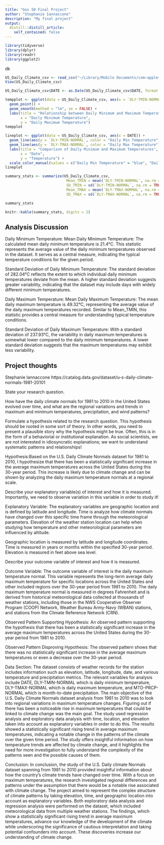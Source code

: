 ```yaml
---
title: "Gov 50 Final Project"
author: "Stephanie Iannaccone"
description: "My final project"
output:
  distill::distill_article:
    self_contained: false
---
```


```r
library(tidyverse)
library(dplyr)
library(readr)
library(ggplot2)
```
dk
```r
US_Daily_Climate_csv <- read_csv("~/Library/Mobile Documents/com~apple~Numbers/Documents/US_Daily_Climate_csv.csv")
View(US_Daily_Climate_csv)

US_Daily_Climate_csv$DATE <- as.Date(US_Daily_Climate_csv$DATE, format = "%Y-%m-%d")
```

```r
tempplot <- ggplot(data = US_Daily_Climate_csv, aes(x = `DLY-TMIN-NORMAL`, y = `DLY-TMAX-NORMAL`)) +
  geom_point() +
  geom_smooth(method = "lm", se = FALSE) +
  labs(title = "Relationship between Daily Minimum and Maximum Temperatures",
       x = "Daily Minimum Temperature",
       y = "Daily Maximum Temperature")
tempplot
```

```r
lineplot <- ggplot(data = US_Daily_Climate_csv, aes(x = DATE)) +
  geom_line(aes(y = `DLY-TMIN-NORMAL`, color = "Daily Min Temperature"), size = 1) +
  geom_line(aes(y = `DLY-TMAX-NORMAL`, color = "Daily Max Temperature"), size = 1) +
  labs(title = "Comparison of Daily Minimum and Maximum Temperatures",
       x = "Date",
       y = "Temperature") +
  scale_color_manual(values = c("Daily Min Temperature" = "blue", "Daily Max Temperature" = "red"))
lineplot
```


```r
summary_stats <- summarize(US_Daily_Climate_csv,
                            Mean_TMIN = mean(`DLY-TMIN-NORMAL`, na.rm = TRUE),
                            SD_TMIN = sd(`DLY-TMIN-NORMAL`, na.rm = TRUE),
                            Mean_TMAX = mean(`DLY-TMAX-NORMAL`, na.rm = TRUE),
                            SD_TMAX = sd(`DLY-TMAX-NORMAL`, na.rm = TRUE))

summary_stats

knitr::kable(summary_stats, digits = 2)

```
## Analysis Discussion

Daily Minimum Temperature:
Mean Daily Minimum Temperature: The calculated mean daily minimum temperature is 21.4°C. This statistic represents the average value of the daily minimum temperatures observed in the dataset. It serves as a central measure, indicating the typical temperature conditions for the given period.

Standard Deviation of Daily Minimum Temperature: The standard deviation of 282.04°C reflects the extent to which individual daily minimum temperatures deviate from the mean. A higher standard deviation suggests greater variability, indicating that the dataset may include days with widely different minimum temperatures.

Daily Maximum Temperature:
Mean Daily Maximum Temperature: The mean daily maximum temperature is 49.32°C, representing the average value of the daily maximum temperatures recorded. Similar to Mean_TMIN, this statistic provides a central measure for understanding typical temperature conditions.

Standard Deviation of Daily Maximum Temperature: With a standard deviation of 237.93°C, the variability in daily maximum temperatures is somewhat lower compared to the daily minimum temperatures. A lower standard deviation suggests that the maximum temperatures may exhibit less variability.

## Project thoughts
Stephanie Iannaccone
https://catalog.data.gov/dataset/u-s-daily-climate-normals-1981-20101

State your research question.

How have the daily climate normals for 1981 to 2010 in the United States evolved over time, and what are the regional variations and trends in maximum and minimum temperatures, precipitation, and wind patterns?

Formulate a hypothesis related to the research question. This hypothesis should be rooted in some sort of theory. In other words, you need to present a plausible story why the hypothesis might be true. Often, this is in the form of a behaviorial or institutional explanation. As social scientists, we are not interested in idiosyncratic explanations; we want to understand systematic patterns and relationships!

Hypothesis:Based on the U.S. Daily Climate Normals dataset for 1981 to 2010, I hypothesize that there has been a statistically significant increase in the average maximum temperatures across the United States during this 30-year period. This increase is likely due to climate change and can be shown by analyzing the daily maximum temperature normals at a regional scale.

Describe your explanatory variable(s) of interest and how it is measured. Importantly, we need to observe variation in this variable in order to study it!

Explanatory Variable: The explanatory variables are geographic location and is defined by latitude and longitude. Time is analyze how climate normals have changed over this specific time frame through the meteorological parameters. Elevation of the weather station location can help when studying how temperature and other meteorological parameters are influenced by altitude. 

Geographic location is measured by latitude and longitude coordinates. Time is measured in years or months within the specified 30-year period. Elevation is measured in feet above sea level. 

Describe your outcome variable of interest and how it is measured.

Outcome Variable: The outcome variable of interest is the daily maximum temperature normal. This variable represents the long-term average daily maximum temperature for specific locations across the United States and other included regions over the 30-year period from 1981 to 2010. The daily maximum temperature normal is measured in degrees Fahrenheit and is derived from historical meteorological data collected at thousands of weather stations, including those in the NWS Cooperative Observer Program (COOP) Network, Weather Bureau Army-Navy (WBAN) stations, and stations from the Climate Reference Network (CRN).

Observed Pattern Supporting Hypothesis: An observed pattern supporting the hypothesis that there has been a statistically significant increase in the average maximum temperatures across the United States during the 30-year period from 1981 to 2010.

Observed Pattern Disproving Hypothesis: The observed pattern shows that there was no statistically significant increase in the average maximum temperatures or even a decrease over the 30-year period.

Data Section: The dataset consists of weather records for the station includes information such as elevation, latitude, longitude, date, and various temperature and precipitation metrics. The relevant variables for analysis include DATE, DLY-TMIN-NORMAL which is daily minimum temperature, DLY-TMAX-NORMAL which is daily maximum temperature, and MTD-PRCP-NORMAL which is month-to-date precipitation. The main objective of the U.S. Daily Climate Normals dataset analysis from 1981 to 2010 was to look into regional variations in maximum temperature changes. Figuring out if there has been a noticeable rise in maximum temperatures that could be linked to climate change was the main goal. The study used regression analysis and exploratory data analysis with time, location, and elevation taken into account as explanatory variables in order to do this. The results showed a statistically significant rising trend in average maximum temperatures, indicating a notable change in the patterns of the climate over the given time period. The study offers insightful information on how temperature trends are affected by climate change, and it highlights the need for more investigation to fully understand the complexity of the patterns seen and the possible causes of them.


Conclusion: In conclusion, the study of the U.S. Daily climate Normals dataset spanning from 1981 to 2010 provided insightful information about how the country's climate trends have changed over time. With a focus on maximum temperatures, the research investigated regional differences and patterns under the assumption that there would be a notable rise associated with climate change. The project aimed to represent the complex structure of climate patterns by taking elevation, time, and geographic location into account as explanatory variables. Both exploratory data analysis and regression analysis were performed on the dataset, which included meteorological data from multiple weather stations. The findings, which show a statistically significant rising trend in average maximum temperatures, advance our knowledge of the development of the climate while underscoring the significance of cautious interpretation and taking potential confounders into account. These discoveries increase our understanding of climate change.